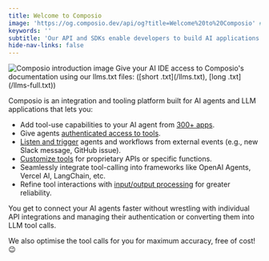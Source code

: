 ```yaml
---
title: Welcome to Composio
image: 'https://og.composio.dev/api/og?title=Welcome%20to%20Composio' # image for socials
keywords: ''
subtitle: 'Our API and SDKs enable developers to build AI applications and experiences that are a step above the rest.'
hide-nav-links: false
---
```


<Frame>
  <img src="../assets/images/intro.png" alt="Composio introduction image" />
</Frame>

<Tip>
  Give your AI IDE access to Composio's documentation using our llms.txt files: ([short
  .txt](/llms.txt), [long .txt](/llms-full.txt))
</Tip>

Composio is an integration and tooling platform built for AI agents and LLM applications that lets you:

- Add tool-use capabilities to your AI agent from [300+ apps](/tools/).
- Give agents [authenticated access to tools](/docs/custom-auth-configs).
- [Listen and trigger](/docs/using-triggers) agents and workflows from external events (e.g., new Slack message, GitHub issue).
- [Customize tools](/docs/modifiers/schema-modifiers) for proprietary APIs or specific functions.
- Seamlessly integrate tool-calling into frameworks like OpenAI Agents, Vercel AI, LangChain, etc.
- Refine tool interactions with [input/output processing](/docs/modifiers/before-execution) for greater reliability.

You get to connect your AI agents faster without wrestling with individual API integrations and managing their authentication or converting them into LLM tool calls.

We also optimise the tool calls for you for maximum accuracy, free of cost! 😉

